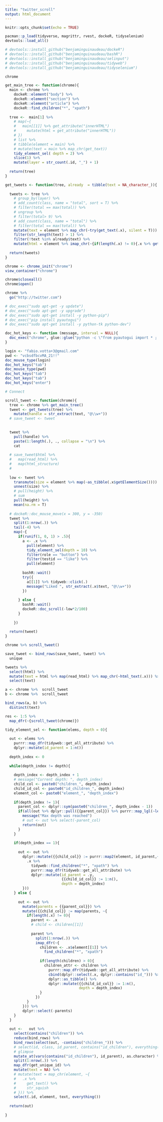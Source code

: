 ```yaml
---
title: "twitter_scroll"
output: html_document
---
```


```r
knitr::opts_chunk$set(echo = TRUE)

pacman::p_load(tidyverse, magrittr, rvest, dockeR, tidyselenium)
devtools::load_all()

# devtools::install_github("benjaminguinaudeau/dockeR")
# devtools::install_github("benjaminguinaudeau/bashR")
# devtools::install_github("benjaminguinaudeau/selinput")
# devtools::install_github("benjaminguinaudeau/tidyweb")
# devtools::install_github("benjaminguinaudeau/tidyselenium")

```

```r
chrome
```



```r
get_main_tree <- function(chrome){
  main <- chrome %>% 
    dockeR::element("body") %>% 
    dockeR::element("section") %>% 
    dockeR::element("article") %>%
    dockeR::find_children("*", "xpath")
  
  tree <-  main[1] %>%
    # map(~{
    #   main[[1]] %>% get_attribute("innerHTML")
    #     mutate(html = get_attribute("innerHTML"))
    # })
    # list %>%
    # tibble(element = main) %>%
    # mutate(text = main %>% map_chr(get_text))
    tidy_element_sel( depth = 2) %>%
    slice(1) %>%
    mutate(layer = str_count(.id, "_") + 1)
  
  return(tree)
}

get_tweets <- function(tree, already  = tibble(text = NA_character_)){
  
  tweets <- tree %>% 
    # group_by(layer) %>%
    # add_count(class, name = "total", sort = T) %>%
    # filter(total == max(total)) %>%
    # ungroup %>%
    # filter(total> 9) %>%
    # add_count(class, name = "total") %>%
    # filter(total == max(total)) %>%
    mutate(text = element %>% map_chr(~try(get_text(.x), silent = T))) %>%
    filter(str_length(text) > 1) %>%
    filter(!text %in% already$text) %>%
    mutate(html = element %>% imap_chr(~{if(length(.x) != 0){.x %>% get_attribute(attr = "innerHTML")}}))
  
  return(tweets)
}

```



```r
chrome <- chrome_init("chrome")
view_container("chrome") 

chrome$closeall()
chrome$open()

chrome %>%
  go("http://twitter.com")

# doc_exec("sudo apt-get -y update")
# doc_exec("sudo apt-get -y upgrade")
# doc_exec("sudo apt-get install -y python-pip")
# doc_exec("pip install pyautogui")
# doc_exec("sudo apt-get install -y python-tk python-dev")

doc_hot_keys <- function (message, interval = NULL){
  doc_exec("chrome", glue::glue("python -c \"from pyautogui import * ; hotkey('{message}')\""))
}

login <- "fabio.votta+3@gmail.com"
pwd <- "vcbsdfbcvMA_21!!"
doc_mouse_type(login)
doc_hot_keys("tab")
doc_mouse_type(pwd)
doc_hot_keys("tab")
doc_hot_keys("tab")
doc_hot_keys("enter")

# Connect

scroll_tweet <- function(chrome){
  tree <- chrome %>% get_main_tree()
  tweet <- get_tweets(tree) %>%
    mutate(handle = str_extract(text, "@\\w+"))
  # save_tweet <- tweet
  
  
  tweet %>%
    pull(handle) %>%
    paste(1:length(.), ., collapse = "\n") %>%
    cat
  
  # save_tweet$html %>%
  #   map(read_html) %>%
  #   map(html_structure)
  # 
  
  low <- tweet %>% 
    transmute(size = element %>% map(~as_tibble(.x$getElementSize()))) %>%
    unnest(size) %>%
    # pull(height) %>%
    # sum
    pull(height) %>%
    mean(na.rm = T)
  
  # dockeR::doc_mouse_move(x = 300, y = -350)
  tweet %>% 
    split(1:nrow(.)) %>%
    tail(-4) %>%
    map(~{
      if(runif(1, 0, 1) > .5){
        a <- .x %>%
          pull(element) %>%
          tidy_element_sel(depth = 10) %>%  
          filter(role == "button") %>%
          filter(testid == "like") %>%
          pull(element)
        
        bashR::wait()
        try({
          a[[1]] %>% tidyweb::click(.)
          message("Liked ", str_extract(.x$text, "@\\w+"))
        })
        
      } else {
        bashR::wait()
        dockeR::doc_scroll(-low*2/100)
      }
      
    })
  
  return(tweet)
}

chrome %>% scroll_tweet()

save_tweet <- bind_rows(save_tweet, tweet) %>%
  unique

tweets %>%
  select(html) %>%
  mutate(text = html %>% map(read_html) %>% map_chr(~html_text(.x))) %>%
  select(text)

a <- chrome %>%  scroll_tweet
b <- chrome %>%  scroll_tweet

bind_rows(a, b) %>%
  distinct(text)

res <- 1:5 %>%
  map_dfr(~{scroll_tweet(chrome)})


```

```r

tidy_element_sel <- function(elems, depth = 0){
  
  out <- elems %>%
    purrr::map_dfr(tidyweb::get_all_attribute) %>%
    dplyr::mutate(id_parent = 1:n())
  
  depth_index <- 0
  
  while(depth_index != depth){
    
    depth_index <- depth_index + 1
    # message("Current depth: ", depth_index)
    child_col <- paste0("children_", depth_index)
    child_id_col <- paste0("id_children_", depth_index)
    element_col <- paste0("element_", "depth_index")
    
    if(depth_index != 1){
      parent_col <- dplyr::sym(paste0("children_", depth_index - 1))
      if(all(out %>% dplyr::pull({{parent_col}}) %>% purrr::map_lgl(~length(.x) == 0))){
        message("Max depth was reached")
        # out <- out %>% select(-parent_col)
        return(out)
      }
    }
    
    if(depth_index == 1){
      
      out <- out %>%
        dplyr::mutate({{child_col}} := purrr::map2(element, id_parent,~{
          .x %>%
            tidyweb::find_children("*", "xpath") %>%
            purrr::map_dfr(tidyweb::get_all_attribute) %>%
            dplyr::mutate(id_parent = .y,
                          {{child_id_col}} := 1:n(),
                          depth = depth_index)
        }))
    } else {
      
      out <- out %>%
        mutate(parents = {{parent_col}}) %>%
        mutate({{child_col}} := map(parents, ~{
          if(length(.x) != 0){
            parent <- .x
            # child <- children[[1]]
            
            parent %>%
              split(1:nrow(.)) %>%
              imap_dfr(~{
                children <- .x$element[[1]] %>%
                  find_children("*", "xpath")
                
                if(length(children) > 0){
                  children_attr <- children %>%
                    purrr::map_dfr(tidyweb::get_all_attribute) %>%
                    cbind(dplyr::select(.x, dplyr::contains("id_"))) %>%
                    dplyr::as_tibble() %>%
                    dplyr::mutate({{child_id_col}} := 1:n(),
                                  depth = depth_index)
                }
              })
          }
        })) %>%
        dplyr::select(-parents) 
    }
  }
  
  out <-   out %>%
    select(contains("children")) %>%
    reduce(bind_rows) %>%
    bind_rows(select(out, -contains("children_"))) %>%
    # select(id, class, id_parent, contains("id_children"), everything()) %>%
    # glimpse
    mutate_at(vars(contains("id_children"), id_parent), as.character) %>%
    split(1:nrow(.)) %>%
    map_dfr(get_unique_id) %>%
    mutate(text = NA) %>%
    # mutate(text = map_chr(element, ~{
    #   .x %>%
    #     get_text() %>%
    #     str_squish
    # })) %>%
    select(.id, element, text, everything())
  
  return(out)
  
}

```

